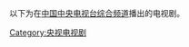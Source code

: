 {{Catnav|頁面分類|人类社会|文化|电视剧|各國電視劇|中国电视剧|央视电视剧}}
{{Catnav|頁面分類|人类社会|文化|电视剧|中文連續劇|央视电视剧}}

以下为在[[中国中央电视台综合频道|中国中央电视台综合频道]]播出的电视剧。

[[Category:央视电视剧|Category:央视电视剧]]